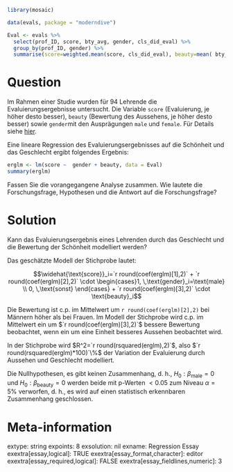 ```r
library(mosaic)
```


```r
data(evals, package = "moderndive")

Eval <- evals %>%
  select(prof_ID, score, bty_avg, gender, cls_did_eval) %>%
  group_by(prof_ID, gender) %>%
  summarise(score=weighted.mean(score, cls_did_eval), beauty=mean( bty_avg))
```


Question
========

Im Rahmen einer Studie wurden für 94 Lehrende die Evaluierungsergebnisse untersucht. Die Variable `score` (Evaluierung, je höher desto besser), `beauty` (Bewertung des Aussehens, je höher desto besser) sowie `gender`mit den Ausprägungen `male` und `female`. Für Details siehe [hier](https://www.openintro.org/data/index.php?data=evals).

Eine lineare Regression des Evaluierungsergebnisses auf die Schönheit und das Geschlecht ergibt folgendes Ergebnis:

```r
erglm <- lm(score ~  gender + beauty, data = Eval)
summary(erglm)
```

Fassen Sie die vorangegangene Analyse zusammen. Wie lautete die Forschungsfrage, Hypothesen und die Antwort auf die Forschungsfrage?

Solution
========

Kann das Evaluierungsergebnis eines Lehrenden durch das Geschlecht und die Bewertung der Schönheit modelliert werden?

Das geschätzte Modell der Stichprobe lautet:

$$\widehat{\text{score}}_i=`r round(coef(erglm)[1],2)` + `r round(coef(erglm)[2],2)` \cdot \begin{cases}1, \,\text{gender}_i=\text{male}   \\ 0, \,\text{sonst} \end{cases} +  `r round(coef(erglm)[3],2)` \cdot \text{beauty}_i$$

Die Bewertung ist c.p. im Mittelwert um `r round(coef(erglm)[2],2)` bei Männern höher als bei Frauen.
Im Modell der Stichprobe wird c.p. im Mittelwert ein um $`r round(coef(erglm)[3],2)`$ bessere Bewertung beobachtet, wenn ein um eine Einheit besseres Aussehen beobachtet wird. 

In der Stichprobe wird $R^2=`r round(rsquared(erglm),2)`$, also $`r round(rsquared(erglm)*100)`\%$ der Variation der Evaluierung durch Aussehen und Geschlecht modelliert.

Die Nullhypothesen, es gibt keinen Zusammenhang, d. h., $H_0: \beta_{\text{male}}=0$ und  $H_0: \beta_{\text{beauty}}=0$ werden beide mit p-Werten $<0.05$ zum Niveau $\alpha=5\%$ verworfen, d. h., es wird auf einen statistisch erkennbaren Zusammenhang geschlossen.


Meta-information
================
extype: string
expoints: 8
exsolution: nil
exname: Regression Essay
exextra[essay,logical]: TRUE
exextra[essay_format,character]: editor
exextra[essay_required,logical]: FALSE
exextra[essay_fieldlines,numeric]: 3